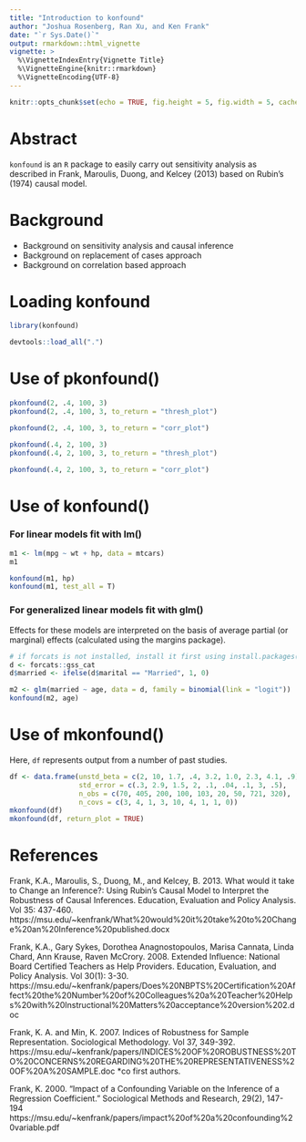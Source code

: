 ```yaml
---
title: "Introduction to konfound"
author: "Joshua Rosenberg, Ran Xu, and Ken Frank"
date: "`r Sys.Date()`"
output: rmarkdown::html_vignette
vignette: >
  %\VignetteIndexEntry{Vignette Title}
  %\VignetteEngine{knitr::rmarkdown}
  %\VignetteEncoding{UTF-8}
---
```


```r
knitr::opts_chunk$set(echo = TRUE, fig.height = 5, fig.width = 5, cache = FALSE)
```

# Abstract

`konfound` is an `R` package to easily carry out sensitivity analysis as described in Frank, Maroulis, Duong, and Kelcey (2013) based on Rubin's (1974) causal model. 

# Background

* Background on sensitivity analysis and causal inference
* Background on replacement of cases approach
* Background on correlation based approach

# Loading konfound

```r
library(konfound)
```

```r
devtools::load_all(".")
```

# Use of pkonfound()

```r
pkonfound(2, .4, 100, 3)
pkonfound(2, .4, 100, 3, to_return = "thresh_plot")
```

```r
pkonfound(2, .4, 100, 3, to_return = "corr_plot")
```

```r
pkonfound(.4, 2, 100, 3)
pkonfound(.4, 2, 100, 3, to_return = "thresh_plot")
```

```r
pkonfound(.4, 2, 100, 3, to_return = "corr_plot")
```

# Use of konfound()

### For linear models fit with lm()

```r
m1 <- lm(mpg ~ wt + hp, data = mtcars)
m1

konfound(m1, hp)
konfound(m1, test_all = T)
```

### For generalized linear models fit with glm()

Effects for these models are interpreted on the basis of average partial (or marginal) effects (calculated using the margins package).

```r
# if forcats is not installed, install it first using install.packages("forcats")
d <- forcats::gss_cat
d$married <- ifelse(d$marital == "Married", 1, 0)

m2 <- glm(married ~ age, data = d, family = binomial(link = "logit"))
konfound(m2, age)
```

# Use of mkonfound()

Here, `df` represents output from a number of past studies. 

```r
df <- data.frame(unstd_beta = c(2, 10, 1.7, .4, 3.2, 1.0, 2.3, 4.1, .9),
                 std_error = c(.3, 2.9, 1.5, 2, .1, .04, .1, 3, .5),
                 n_obs = c(70, 405, 200, 100, 103, 20, 50, 721, 320),
                 n_covs = c(3, 4, 1, 3, 10, 4, 1, 1, 0))
mkonfound(df)
mkonfound(df, return_plot = TRUE)
```

# References

Frank, K.A., Maroulis, S., Duong, M., and Kelcey, B. 2013. What would it take to Change an Inference?: Using Rubin’s Causal Model to Interpret the Robustness of Causal Inferences. Education, Evaluation and Policy Analysis.  Vol 35: 437-460. https://msu.edu/~kenfrank/What%20would%20it%20take%20to%20Change%20an%20Inference%20published.docx
 
Frank, K.A., Gary Sykes, Dorothea Anagnostopoulos, Marisa Cannata, Linda Chard, Ann Krause, Raven McCrory. 2008. Extended Influence: National Board Certified Teachers as Help Providers. Education, Evaluation, and Policy Analysis. Vol 30(1): 3-30. https://msu.edu/~kenfrank/papers/Does%20NBPTS%20Certification%20Affect%20the%20Number%20of%20Colleagues%20a%20Teacher%20Helps%20with%20Instructional%20Matters%20acceptance%20version%202.doc
 
Frank, K. A. and Min, K. 2007. Indices of Robustness for Sample Representation. Sociological Methodology. Vol 37, 349-392. https://msu.edu/~kenfrank/papers/INDICES%20OF%20ROBUSTNESS%20TO%20CONCERNS%20REGARDING%20THE%20REPRESENTATIVENESS%20OF%20A%20SAMPLE.doc *co first authors.
 
Frank, K. 2000. "Impact of a Confounding Variable on the Inference of a Regression Coefficient." Sociological Methods and Research, 29(2), 147-194 https://msu.edu/~kenfrank/papers/impact%20of%20a%20confounding%20variable.pdf
